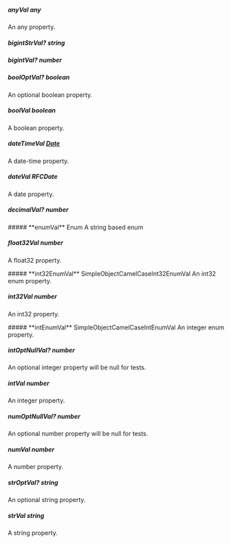 
##### **anyVal** any
An any property.

##### **bigintStrVal?** string

##### **bigintVal?** number

##### **boolOptVal?** boolean
An optional boolean property.

##### **boolVal** boolean
A boolean property.

##### **dateTimeVal** [Date](https://developer.mozilla.org/en-US/docs/Web/JavaScript/Reference/Global_Objects/Date)
A date-time property.

##### **dateVal** RFCDate
A date property.

##### **decimalVal?** number

<Collapsible>
    ##### **enumVal** Enum
    A string based enum
    <Collapsible.Break/>
    <Enum/>
</Collapsible>

##### **float32Val** number
A float32 property.

<Collapsible>
    ##### **int32EnumVal** SimpleObjectCamelCaseInt32EnumVal
    An int32 enum property.
    <Collapsible.Break/>
    <SimpleObjectCamelCaseInt32EnumVal/>
</Collapsible>

##### **int32Val** number
An int32 property.

<Collapsible>
    ##### **intEnumVal** SimpleObjectCamelCaseIntEnumVal
    An integer enum property.
    <Collapsible.Break/>
    <SimpleObjectCamelCaseIntEnumVal/>
</Collapsible>

##### **intOptNullVal?** number
An optional integer property will be null for tests.

##### **intVal** number
An integer property.

##### **numOptNullVal?** number
An optional number property will be null for tests.

##### **numVal** number
A number property.

##### **strOptVal?** string
An optional string property.

##### **strVal** string
A string property.


